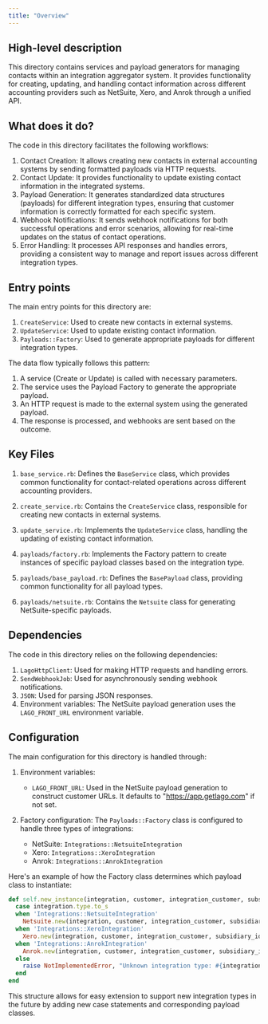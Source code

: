 ```yaml
---
title: "Overview"
---
```


## High-level description
This directory contains services and payload generators for managing contacts within an integration aggregator system. It provides functionality for creating, updating, and handling contact information across different accounting providers such as NetSuite, Xero, and Anrok through a unified API.

## What does it do?
The code in this directory facilitates the following workflows:

1. Contact Creation: It allows creating new contacts in external accounting systems by sending formatted payloads via HTTP requests.
2. Contact Update: It provides functionality to update existing contact information in the integrated systems.
3. Payload Generation: It generates standardized data structures (payloads) for different integration types, ensuring that customer information is correctly formatted for each specific system.
4. Webhook Notifications: It sends webhook notifications for both successful operations and error scenarios, allowing for real-time updates on the status of contact operations.
5. Error Handling: It processes API responses and handles errors, providing a consistent way to manage and report issues across different integration types.

## Entry points
The main entry points for this directory are:

1. `CreateService`: Used to create new contacts in external systems.
2. `UpdateService`: Used to update existing contact information.
3. `Payloads::Factory`: Used to generate appropriate payloads for different integration types.

The data flow typically follows this pattern:
1. A service (Create or Update) is called with necessary parameters.
2. The service uses the Payload Factory to generate the appropriate payload.
3. An HTTP request is made to the external system using the generated payload.
4. The response is processed, and webhooks are sent based on the outcome.

## Key Files
1. `base_service.rb`: Defines the `BaseService` class, which provides common functionality for contact-related operations across different accounting providers.

2. `create_service.rb`: Contains the `CreateService` class, responsible for creating new contacts in external systems.

3. `update_service.rb`: Implements the `UpdateService` class, handling the updating of existing contact information.

4. `payloads/factory.rb`: Implements the Factory pattern to create instances of specific payload classes based on the integration type.

5. `payloads/base_payload.rb`: Defines the `BasePayload` class, providing common functionality for all payload types.

6. `payloads/netsuite.rb`: Contains the `Netsuite` class for generating NetSuite-specific payloads.

## Dependencies
The code in this directory relies on the following dependencies:

1. `LagoHttpClient`: Used for making HTTP requests and handling errors.
2. `SendWebhookJob`: Used for asynchronously sending webhook notifications.
3. `JSON`: Used for parsing JSON responses.
4. Environment variables: The NetSuite payload generation uses the `LAGO_FRONT_URL` environment variable.

## Configuration
The main configuration for this directory is handled through:

1. Environment variables:
   - `LAGO_FRONT_URL`: Used in the NetSuite payload generation to construct customer URLs. It defaults to "https://app.getlago.com" if not set.

2. Factory configuration:
   The `Payloads::Factory` class is configured to handle three types of integrations:
   - NetSuite: `Integrations::NetsuiteIntegration`
   - Xero: `Integrations::XeroIntegration`
   - Anrok: `Integrations::AnrokIntegration`

Here's an example of how the Factory class determines which payload class to instantiate:

```ruby
def self.new_instance(integration, customer, integration_customer, subsidiary_id)
  case integration.type.to_s
  when 'Integrations::NetsuiteIntegration'
    Netsuite.new(integration, customer, integration_customer, subsidiary_id)
  when 'Integrations::XeroIntegration'
    Xero.new(integration, customer, integration_customer, subsidiary_id)
  when 'Integrations::AnrokIntegration'
    Anrok.new(integration, customer, integration_customer, subsidiary_id)
  else
    raise NotImplementedError, "Unknown integration type: #{integration.type}"
  end
end
```

This structure allows for easy extension to support new integration types in the future by adding new case statements and corresponding payload classes.